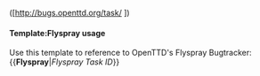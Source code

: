 <includeonly>([http://bugs.openttd.org/task/{{{1}}} {{{1}}}])</includeonly><noinclude>
{{en/Flyspray|1}}
====Template:Flyspray usage====
Use this template to reference to OpenTTD's Flyspray Bugtracker:
<nowiki>{{</nowiki>'''Flyspray'''|''Flyspray Task ID''<nowiki>}}</nowiki>
</noinclude>
